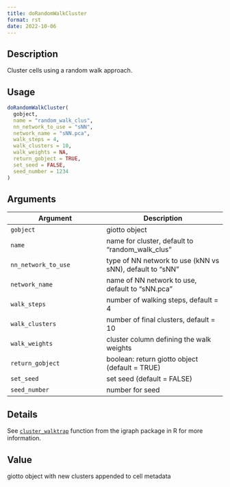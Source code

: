 ```yaml
--- 
title: doRandomWalkCluster 
format: rst 
date: 2022-10-06 
--- 
```


## Description

Cluster cells using a random walk approach.


## Usage

```r
doRandomWalkCluster(
  gobject,
  name = "random_walk_clus",
  nn_network_to_use = "sNN",
  network_name = "sNN.pca",
  walk_steps = 4,
  walk_clusters = 10,
  walk_weights = NA,
  return_gobject = TRUE,
  set_seed = FALSE,
  seed_number = 1234
)
```


## Arguments

Argument      |Description
------------- |----------------
`gobject`     |     giotto object
`name`     |     name for cluster, default to "random_walk_clus"
`nn_network_to_use`     |     type of NN network to use (kNN vs sNN), default to "sNN"
`network_name`     |     name of NN network to use, default to "sNN.pca"
`walk_steps`     |     number of walking steps, default = 4
`walk_clusters`     |     number of final clusters, default =  10
`walk_weights`     |     cluster column defining the walk weights
`return_gobject`     |     boolean: return giotto object (default = TRUE)
`set_seed`     |     set seed (default = FALSE)
`seed_number`     |     number for seed


## Details

See [`cluster_walktrap`](#clusterwalktrap) function from the igraph
 package in R for more information.


## Value

giotto object with new clusters appended to cell metadata


